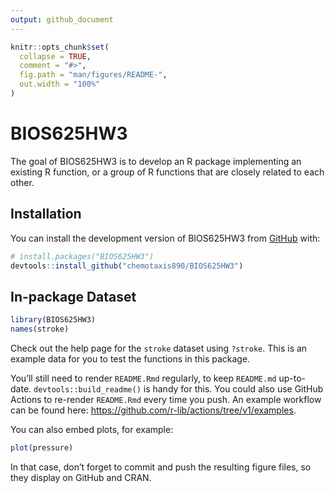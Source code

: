 ```yaml
---
output: github_document
---
```


<!-- README.md is generated from README.Rmd. Please edit that file -->

```r
knitr::opts_chunk$set(
  collapse = TRUE,
  comment = "#>",
  fig.path = "man/figures/README-",
  out.width = "100%"
)
```

# BIOS625HW3

<!-- badges: start -->
<!-- badges: end -->

The goal of BIOS625HW3 is to develop an R package implementing an existing R function, or a group of R functions that are closely related to each other.

## Installation

You can install the development version of BIOS625HW3 from [GitHub](https://github.com/) with:

``` r
# install.packages("BIOS625HW3")
devtools::install_github("chemotaxis890/BIOS625HW3")
```

## In-package Dataset

```r
library(BIOS625HW3)
names(stroke)
```
Check out the help page for the `stroke` dataset using `?stroke`. This is an example data for you to test the functions in this package.


















You'll still need to render `README.Rmd` regularly, to keep `README.md` up-to-date. `devtools::build_readme()` is handy for this. You could also use GitHub Actions to re-render `README.Rmd` every time you push. An example workflow can be found here: <https://github.com/r-lib/actions/tree/v1/examples>.

You can also embed plots, for example:

```r
plot(pressure)
```

In that case, don't forget to commit and push the resulting figure files, so they display on GitHub and CRAN.
